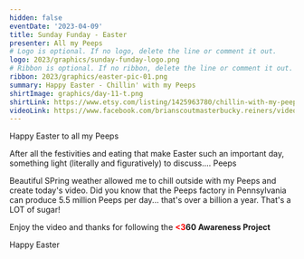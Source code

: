```yaml
---
hidden: false
eventDate: '2023-04-09'
title: Sunday Funday - Easter
presenter: All my Peeps
# Logo is optional. If no logo, delete the line or comment it out.
logo: 2023/graphics/sunday-funday-logo.png
# Ribbon is optional. If no ribbon, delete the line or comment it out.
ribbon: 2023/graphics/easter-pic-01.png
summary: Happy Easter - Chillin' with my Peeps
shirtImage: graphics/day-11-t.png
shirtLink: https://www.etsy.com/listing/1425963780/chillin-with-my-peeps-shirt-easter-shirt?transaction_id=3491308960
videoLink: https://www.facebook.com/brianscoutmasterbucky.reiners/videos/558035722975690
---
```


Happy Easter to all my Peeps

After all the festivities and eating that make Easter such an important day, something light (literally and figuratively) to discuss.... Peeps

Beautiful SPring weather allowed me to chill outside with my Peeps and create today's video.  Did you know that the Peeps factory in Pennsylvania can produce 5.5 million Peeps per day... that's over a billion a year.  That's a LOT of sugar!

Enjoy the video and thanks for following the **<span style="color: red">&lt;3</span>60 Awareness Project**

Happy Easter

